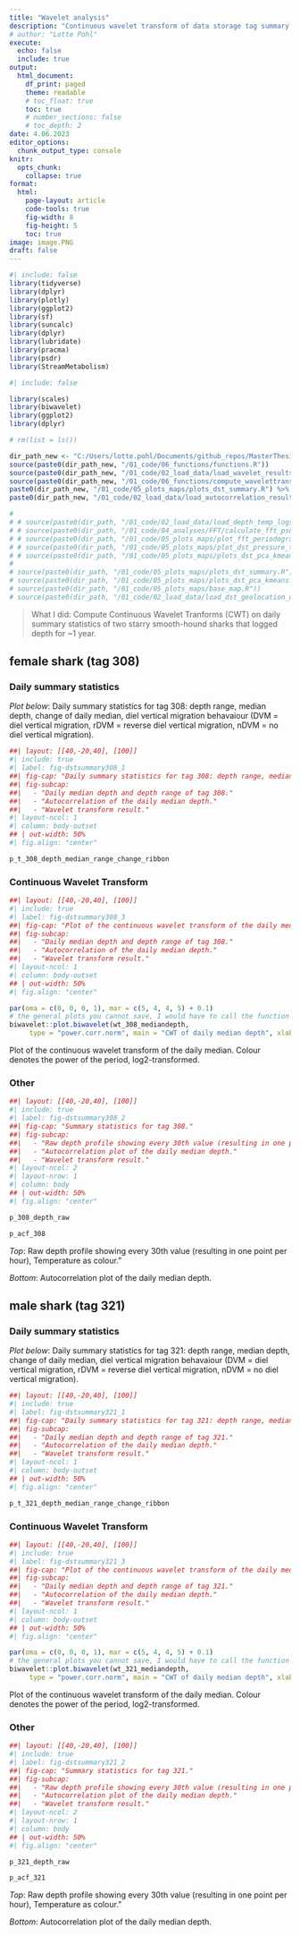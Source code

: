 ---
title: "Wavelet analysis"
description: "Continuous wavelet transform of data storage tag summary statistics."
# author: "Lotte Pohl"
execute:
  echo: false
  include: true
output:
  html_document:
    df_print: paged
    theme: readable
    # toc_float: true
    toc: true
    # number_sections: false
    # toc_depth: 2
date: 4.06.2023
editor_options:
  chunk_output_type: console
knitr:
  opts_chunk: 
    collapse: true
format: 
  html:
    page-layout: article
    code-tools: true
    fig-width: 8
    fig-height: 5
    toc: true
image: image.PNG
draft: false
---


```{r libraries}
#| include: false
library(tidyverse)
library(dplyr)
library(plotly)
library(ggplot2)
library(sf)
library(suncalc)
library(dplyr)
library(lubridate)
library(pracma)
library(psdr)
library(StreamMetabolism)
```


```{r workspace}
#| include: false

library(scales)
library(biwavelet)
library(ggplot2)
library(dplyr)

# rm(list = ls())

dir_path_new <- "C:/Users/lotte.pohl/Documents/github_repos/MasterThesis_LottePohl"
source(paste0(dir_path_new, "/01_code/06_functions/functions.R"))
source(paste0(dir_path_new, "/01_code/02_load_data/load_wavelet_results.R"))
source(paste0(dir_path_new, "/01_code/06_functions/compute_wavelettransform.R"))
paste0(dir_path_new, "/01_code/05_plots_maps/plots_dst_summary.R") %>% base::source()
paste0(dir_path_new, "/01_code/02_load_data/load_autocorrelation_results.R") %>% base::source()

# 
# # source(paste0(dir_path, "/01_code/02_load_data/load_depth_temp_logs.R"))
# # source(paste0(dir_path, "/01_code/04_analyses/FFT/calculate_fft_psd.R"))
# # source(paste0(dir_path, "/01_code/05_plots_maps/plot_fft_periodogram.R"))
# # source(paste0(dir_path, "/01_code/05_plots_maps/plot_dst_pressure_temp.R"))
# # source(paste0(dir_path, "/01_code/05_plots_maps/plots_dst_pca_kmeans.R"))
# 
# source(paste0(dir_path, "/01_code/05_plots_maps/plots_dst_summary.R"))
# source(paste0(dir_path, "/01_code/05_plots_maps/plots_dst_pca_kmeans.R"))
# source(paste0(dir_path, "/01_code/05_plots_maps/base_map.R"))
# source(paste0(dir_path, "/01_code/02_load_data/load_dst_geolocation_output.R"))
```


> What I did: Compute Continuous Wavelet Tranforms (CWT) on daily summary statistics of two starry smooth-hound sharks that logged depth for ~1 year.

<!-- :::{.panel-tabset} -->

## female shark (tag 308)

### Daily summary statistics

*Plot below*: Daily summary statistics for tag 308: depth range, median depth, change of daily median, diel vertical migration behavaiour (DVM = diel vertical migration, rDVM = reverse diel vertical migration, nDVM = no diel vertical migration).

```{r}
##| layout: [[40,-20,40], [100]]
#| include: true
#| label: fig-dstsummary308_1
##| fig-cap: "Daily summary statistics for tag 308: depth range, median depth, change of daily median, diel vertical migration behavaiour (DVM = diel vertical migration, rDVM = reverse diel vertical migration, nDVM = no diel vertical migration)."
##| fig-subcap:
##|   - "Daily median depth and depth range of tag 308."
##|   - "Autocorrelation of the daily median depth."
##|   - "Wavelet transform result."
#| layout-ncol: 1
#| column: body-outset
## | out-width: 50%
#| fig.align: "center"

p_t_308_depth_median_range_change_ribbon
```


### Continuous Wavelet Transform
```{r}
##| layout: [[40,-20,40], [100]]
#| include: true
#| label: fig-dstsummary308_3
##| fig-cap: "Plot of the continuous wavelet transform of the daily median. Colour denotes the power of the period, log2-transformed."
##| fig-subcap:
##|   - "Daily median depth and depth range of tag 308."
##|   - "Autocorrelation of the daily median depth."
##|   - "Wavelet transform result."
#| layout-ncol: 1
#| column: body-outset
## | out-width: 50%
#| fig.align: "center"

par(oma = c(0, 0, 0, 1), mar = c(5, 4, 4, 5) + 0.1)
# the general plots you cannot save, I would have to call the function in the thesis manuscript
biwavelet::plot.biwavelet(wt_308_mediandepth,
     type = "power.corr.norm", main = "CWT of daily median depth", xlab = "time in days", ylab = "log2(period)", plot.cb = T)
```

Plot of the continuous wavelet transform of the daily median. Colour denotes the power of the period, log2-transformed.

### Other
```{r}
##| layout: [[40,-20,40], [100]]
#| include: true
#| label: fig-dstsummary308_2
##| fig-cap: "Summary statistics for tag 308."
##| fig-subcap:
##|   - "Raw depth profile showing every 30th value (resulting in one point per hour), Temperature as colour."
##|   - "Autocorrelation plot of the daily median depth."
##|   - "Wavelet transform result."
#| layout-ncol: 2
#| layout-nrow: 1
#| column: body
## | out-width: 50%
#| fig.align: "center"

p_308_depth_raw

p_acf_308
```

*Top*: Raw depth profile showing every 30th value (resulting in one point per hour), Temperature as colour."

*Bottom*: Autocorrelation plot of the daily median depth.

## male shark (tag 321)

### Daily summary statistics

*Plot below*: Daily summary statistics for tag 321: depth range, median depth, change of daily median, diel vertical migration behavaiour (DVM = diel vertical migration, rDVM = reverse diel vertical migration, nDVM = no diel vertical migration).

```{r}
##| layout: [[40,-20,40], [100]]
#| include: true
#| label: fig-dstsummary321_1
##| fig-cap: "Daily summary statistics for tag 321: depth range, median depth, change of daily median, diel vertical migration behavaiour (DVM = diel vertical migration, rDVM = reverse diel vertical migration, nDVM = no diel vertical migration)."
##| fig-subcap:
##|   - "Daily median depth and depth range of tag 321."
##|   - "Autocorrelation of the daily median depth."
##|   - "Wavelet transform result."
#| layout-ncol: 1
#| column: body-outset
## | out-width: 50%
#| fig.align: "center"

p_t_321_depth_median_range_change_ribbon
```


### Continuous Wavelet Transform
```{r}
##| layout: [[40,-20,40], [100]]
#| include: true
#| label: fig-dstsummary321_3
##| fig-cap: "Plot of the continuous wavelet transform of the daily median. Colour denotes the power of the period, log2-transformed."
##| fig-subcap:
##|   - "Daily median depth and depth range of tag 321."
##|   - "Autocorrelation of the daily median depth."
##|   - "Wavelet transform result."
#| layout-ncol: 1
#| column: body-outset
## | out-width: 50%
#| fig.align: "center"

par(oma = c(0, 0, 0, 1), mar = c(5, 4, 4, 5) + 0.1)
# the general plots you cannot save, I would have to call the function in the thesis manuscript
biwavelet::plot.biwavelet(wt_321_mediandepth,
     type = "power.corr.norm", main = "CWT of daily median depth", xlab = "time in days", ylab = "log2(period)", plot.cb = T)
```

Plot of the continuous wavelet transform of the daily median. Colour denotes the power of the period, log2-transformed.

### Other
```{r}
##| layout: [[40,-20,40], [100]]
#| include: true
#| label: fig-dstsummary321_2
##| fig-cap: "Summary statistics for tag 321."
##| fig-subcap:
##|   - "Raw depth profile showing every 30th value (resulting in one point per hour), Temperature as colour."
##|   - "Autocorrelation plot of the daily median depth."
##|   - "Wavelet transform result."
#| layout-ncol: 2
#| layout-nrow: 1
#| column: body
## | out-width: 50%
#| fig.align: "center"

p_321_depth_raw

p_acf_321
```

*Top*: Raw depth profile showing every 30th value (resulting in one point per hour), Temperature as colour."

*Bottom*: Autocorrelation plot of the daily median depth.
<!-- ::: -->